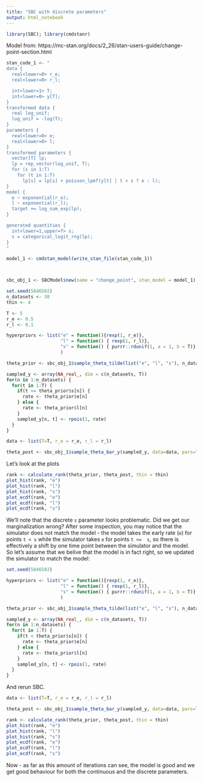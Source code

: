 ```yaml
---
title: "SBC with discrete parameters"
output: html_notebook
---
```


```r
library(SBC); library(cmdstanr)
```

Model from:
https://mc-stan.org/docs/2_26/stan-users-guide/change-point-section.html


```r
stan_code_1 <- "
data {
  real<lower=0> r_e;
  real<lower=0> r_l;

  int<lower=1> T;
  int<lower=0> y[T];
}
transformed data {
  real log_unif;
  log_unif = -log(T);
}
parameters {
  real<lower=0> e;
  real<lower=0> l;
}
transformed parameters {
  vector[T] lp;
  lp = rep_vector(log_unif, T);
  for (s in 1:T)
    for (t in 1:T)
      lp[s] = lp[s] + poisson_lpmf(y[t] | t < s ? e : l);
}
model {
  e ~ exponential(r_e);
  l ~ exponential(r_l);
  target += log_sum_exp(lp);
}

generated quantities {
  int<lower=1,upper=T> s;
  s = categorical_logit_rng(lp);
}
"

model_1 <- cmdstan_model(write_stan_file(stan_code_1))



sbc_obj_1 <- SBCModel$new(name = "change_point", stan_model = model_1)


```

```r
set.seed(5846502)
n_datasets <- 30
thin <- 4

T <- 5
r_e <- 0.5
r_l <- 0.1

hyperpriors <- list("e" = function(){rexp(1, r_e)},
                    "l" = function() { rexp(1, r_l)},
                    "s" = function() { purrr::rdunif(1, a = 1, b = T)}
                    )

theta_prior <- sbc_obj_1$sample_theta_tilde(list("e", "l", "s"), n_datasets, hyperpriors)

sampled_y <- array(NA_real_, dim = c(n_datasets, T))
for(n in 1:n_datasets) {
  for(t in 1:T) {
    if(t <= theta_prior$s[n]) {
      rate <- theta_prior$e[n]
    } else {
      rate <- theta_prior$l[n]
    }
    sampled_y[n, t] <- rpois(1, rate) 
  }
}


```

```r
data <- list(T=T, r_e = r_e, r_l = r_l)

theta_post <- sbc_obj_1$sample_theta_bar_y(sampled_y, data=data, pars=list("e", "l", "s"), fit_iter = 400)
```

Let's look at the plots

```r
rank <- calculate_rank(theta_prior, theta_post, thin = thin) 
plot_hist(rank, "e")
plot_hist(rank, "l")
plot_hist(rank, "s")
plot_ecdf(rank, "e")
plot_ecdf(rank, "l")
plot_ecdf(rank, "s")
```
We'll note that the discrete `s` parameter looks problematic. Did we get our marginalization wrong? After some inspection, you may notice that the simulator does not match the model - the model takes the early rate (`e`) for points `t < s` while the simulator takes `e` for points `t <=  s`, so there is effectively a shift by one time point between the simulator and the model. So let's assume that we belive that the model is in fact right, so we updated the simulator to match the model:

```r
set.seed(5846502)

hyperpriors <- list("e" = function(){rexp(1, r_e)},
                    "l" = function() { rexp(1, r_l)},
                    "s" = function() { purrr::rdunif(1, a = 1, b = T)}
                    )

theta_prior <- sbc_obj_1$sample_theta_tilde(list("e", "l", "s"), n_datasets, hyperpriors)

sampled_y <- array(NA_real_, dim = c(n_datasets, T))
for(n in 1:n_datasets) {
  for(t in 1:T) {
    if(t < theta_prior$s[n]) {
      rate <- theta_prior$e[n]
    } else {
      rate <- theta_prior$l[n]
    }
    sampled_y[n, t] <- rpois(1, rate) 
  }
}


```

And rerun SBC.

```r
data <- list(T=T, r_e = r_e, r_l = r_l)

theta_post <- sbc_obj_1$sample_theta_bar_y(sampled_y, data=data, pars=list("e", "l", "s"), fit_iter = 400)
```


```r
rank <- calculate_rank(theta_prior, theta_post, thin = thin) 
plot_hist(rank, "e")
plot_hist(rank, "l")
plot_hist(rank, "s")
plot_ecdf(rank, "e")
plot_ecdf(rank, "l")
plot_ecdf(rank, "s")
```
Now - as far as this amount of iterations can see, the model is good and we get good behaviour for both the continuous and the discrete parameters.
